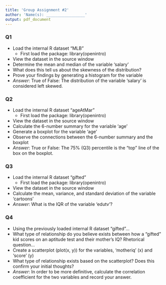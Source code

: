 ```yaml
---
title: 'Group Assignment #2'
author: 'Name(s): _________________'
output: pdf_document
---
```


### Q1

- Load the internal R dataset "MLB"
    - First load the package: library(openintro)
- View the dataset in the source window
- Determine the mean and median of the variable 'salary'
- What does this tell us about the skewness of the distribution?
- Prove your findings by generating a histogram for the variable
- *Answer*: True of False: The distribution of the variable 'salary' is considered left skewed.  

### Q2

- Load the internal R dataset "ageAtMar"
    - First load the package: library(openintro)
- View the dataset in the source window
- Calculate the 6-number summary for the variable 'age'
- Generate a boxplot for the variable 'age'
- Observe the connections between the 6-number summary and the boxplot
- *Answer*: True or False: The 75% (Q3) percentile is the "top" line of the box on the boxplot.

### Q3

- Load the internal R dataset "gifted"
    - First load the package: library(openintro)
- View the dataset in the source window
- Calculate the mean, variance, and standard deviation of the variable 'cartoons'
- *Answer*: What is the IQR of the variable 'edutv'?

### Q4

- Using the previously loaded internal R dataset "gifted"...
- What type of relationship do you believe exists between how a "gifted" kid scores on an aptitude test and their mother's IQ?  Rhetorical question...
- Create a scatterplot (plot(x, y)) for the variables, 'motheriq' (x) and 'score' (y)
- What type of relationship exists based on the scatterplot?  Does this confirm your initial thoughts?
- *Answer*: In order to be more definitive, calculate the correlation coefficient for the two variables and record your answer.